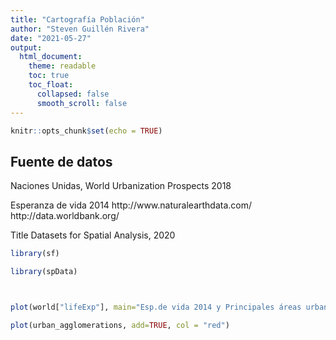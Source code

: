 ---
title: "Cartografía Población"
author: "Steven Guillén Rivera"
date: "2021-05-27"
output:
  html_document:
    theme: readable    
    toc: true
    toc_float:
      collapsed: false
      smooth_scroll: false  
---

```{r setup, include=FALSE}
knitr::opts_chunk$set(echo = TRUE)
```

## Fuente de datos 

Naciones Unidas, World Urbanization Prospects 2018

Esperanza de vida 2014
http://www.naturalearthdata.com/
http://data.worldbank.org/

Title Datasets for Spatial Analysis, 2020

```{r}



library(sf)

library(spData)



plot(world["lifeExp"], main="Esp.de vida 2014 y Principales áreas urbanas 2018", reset=FALSE)

plot(urban_agglomerations, add=TRUE, col = "red")
```

```{r}



```

